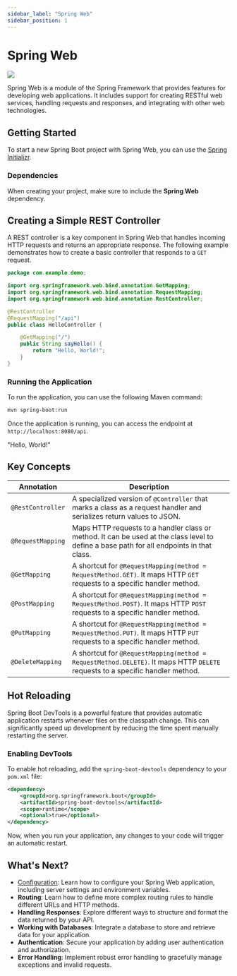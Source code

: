 ```yaml
---
sidebar_label: "Spring Web"
sidebar_position: 1
---
```



# Spring Web

<div
  style={{ display: "flex", justifyContent: "center", alignItems: "center" }}
>
  <img src="https://repository-images.githubusercontent.com/149085612/76e31b00-782c-11e9-8fdc-eec6e93d055b" />
</div>

Spring Web is a module of the Spring Framework that provides features for developing web applications. It includes support for creating RESTful web services, handling requests and responses, and integrating with other web technologies.

## Getting Started

To start a new Spring Boot project with Spring Web, you can use the [Spring Initializr](https://start.spring.io/).

### Dependencies

When creating your project, make sure to include the **Spring Web** dependency.

## Creating a Simple REST Controller

A REST controller is a key component in Spring Web that handles incoming HTTP requests and returns an appropriate response. The following example demonstrates how to create a basic controller that responds to a `GET` request.

```java title="src/main/java/com/example/demo/HelloController.java"
package com.example.demo;

import org.springframework.web.bind.annotation.GetMapping;
import org.springframework.web.bind.annotation.RequestMapping;
import org.springframework.web.bind.annotation.RestController;

@RestController
@RequestMapping("/api")
public class HelloController {

    @GetMapping("/")
    public String sayHello() {
        return "Hello, World!";
    }
}
```

### Running the Application

To run the application, you can use the following Maven command:

```bash
mvn spring-boot:run
```

Once the application is running, you can access the endpoint at `http://localhost:8080/api`.

<BrowserWindow url="http://localhost:8080/api">
  "Hello, World!"
</BrowserWindow>

## Key Concepts

| Annotation      | Description                                                                                                             |
| --------------- | ----------------------------------------------------------------------------------------------------------------------- |
| `@RestController` | A specialized version of `@Controller` that marks a class as a request handler and serializes return values to JSON.    |
| `@RequestMapping` | Maps HTTP requests to a handler class or method. It can be used at the class level to define a base path for all endpoints in that class. |
| `@GetMapping`     | A shortcut for `@RequestMapping(method = RequestMethod.GET)`. It maps HTTP `GET` requests to a specific handler method. |
| `@PostMapping`    | A shortcut for `@RequestMapping(method = RequestMethod.POST)`. It maps HTTP `POST` requests to a specific handler method. |
| `@PutMapping`     | A shortcut for `@RequestMapping(method = RequestMethod.PUT)`. It maps HTTP `PUT` requests to a specific handler method.    |
| `@DeleteMapping`  | A shortcut for `@RequestMapping(method = RequestMethod.DELETE)`. It maps HTTP `DELETE` requests to a specific handler method. |

## Hot Reloading

Spring Boot DevTools is a powerful feature that provides automatic application restarts whenever files on the classpath change. This can significantly speed up development by reducing the time spent manually restarting the server.

### Enabling DevTools

To enable hot reloading, add the `spring-boot-devtools` dependency to your `pom.xml` file:

```xml title="pom.xml"
<dependency>
    <groupId>org.springframework.boot</groupId>
    <artifactId>spring-boot-devtools</artifactId>
    <scope>runtime</scope>
    <optional>true</optional>
</dependency>
```

Now, when you run your application, any changes to your code will trigger an automatic restart.

## What's Next?

- [Configuration](./configuration.mdx): Learn how to configure your Spring Web application, including server settings and environment variables.
- **Routing**: Learn how to define more complex routing rules to handle different URLs and HTTP methods.
- **Handling Responses**: Explore different ways to structure and format the data returned by your API.
- **Working with Databases**: Integrate a database to store and retrieve data for your application.
- **Authentication**: Secure your application by adding user authentication and authorization.
- **Error Handling**: Implement robust error handling to gracefully manage exceptions and invalid requests.